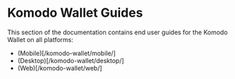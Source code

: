 
# Komodo Wallet Guides

This section of the documentation contains end user guides for the Komodo Wallet on all platforms:

*   (Mobile)\[/komodo-wallet/mobile/]
*   (Desktop)\[/komodo-wallet/desktop/]
*   (Web)\[/komodo-wallet/web/]
